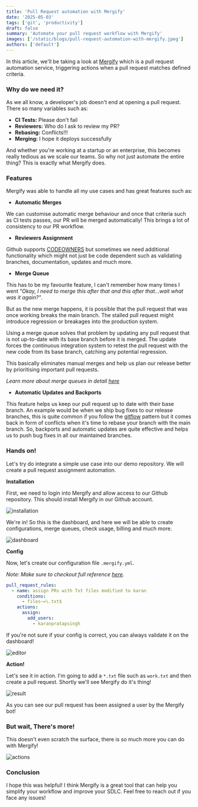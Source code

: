```yaml
---
title: 'Pull Request automation with Mergify'
date: '2025-05-03'
tags: ['git', 'productivity']
draft: false
summary: 'Automate your pull request workflow with Mergify'
images: ['/static/blogs/pull-request-automation-with-mergify.jpeg']
authors: ['default']
---
```


In this article, we'll be taking a look at [Mergify](https://mergify.com/?utm_source=article&utm_medium=dev.to&utm_campaign=Karan) which is a pull request automation service, triggering actions when a pull request matches defined criteria.

### Why do we need it?

As we all know, a developer's job doesn't end at opening a pull request. There so many variables such as:

- **CI Tests:** Please don't fail
- **Reviewers:** Who do I ask to review my PR?
- **Rebasing:** Conflicts!!!
- **Merging:** I hope it deploys successfully

And whether you're working at a startup or an enterprise, this becomes really tedious as we scale our teams. So why not just automate the entire thing? This is exactly what Mergify does.

### Features

Mergify was able to handle all my use cases and has great features such as:

- **Automatic Merges**

We can customise automatic merge behaviour and once that criteria such as CI tests passes, our PR will be merged automatically! This brings a lot of consistency to our PR workflow.

- **Reviewers Assignment**

Github supports [CODEOWNERS](https://docs.github.com/en/repositories/managing-your-repositorys-settings-and-features/customizing-your-repository/about-code-owners) but sometimes we need additional functionality which might not just be code dependent such as validating branches, documentation, updates and much more.

- **Merge Queue**

This has to be my favourite feature, I can't remember how many times I went _"Okay, I need to merge this after that and this after that...wait what was it again?"_.

But as the new merge happens, it is possible that the pull request that was once working breaks the main branch. The stalled pull request might introduce regression or breakages into the production system.

Using a merge queue solves that problem by updating any pull request that is not up-to-date with its base branch before it is merged. The update forces the continuous integration system to retest the pull request with the new code from its base branch, catching any potential regression.

This basically eliminates manual merges and help us plan our release better by prioritising important pull requests.

_Learn more about merge queues in detail [here](https://blog.mergify.com/what-is-a-merge-queue/?utm_source=article&utm_medium=dev.to&utm_campaign=Karan)_

- **Automatic Updates and Backports**

This feature helps us keep our pull request up to date with their base branch. An example would be when we ship bug fixes to our release branches, this is quite common if you follow the [gitflow](https://www.atlassian.com/git/tutorials/comparing-workflows/gitflow-workflow) pattern but it comes back in form of conflicts when it's time to rebase your branch with the main branch. So, backports and automatic updates are quite effective and helps us to push bug fixes in all our maintained branches.

### Hands on!

Let's try do integrate a simple use case into our demo repository. We will create a pull request assignment automation.

**Installation**

First, we need to login into Mergify and allow access to our Github repository. This should install Mergify in our Github account.

![installation](https://dev-to-uploads.s3.amazonaws.com/uploads/articles/mj8b8r60vteo2mtvhrwi.png)

We're in! So this is the dashboard, and here we will be able to create configurations, merge queues, check usage, billing and much more.

![dashboard](https://dev-to-uploads.s3.amazonaws.com/uploads/articles/w4urv6jikp4b7l0r07lp.png)

**Config**

Now, let's create our configuration file `.mergify.yml`.

_Note: Make sure to checkout full reference [here](https://docs.mergify.com/configuration/?utm_source=article&utm_medium=dev.to&utm_campaign=Karan)._

```yaml
pull_request_rules:
  - name: assign PRs with Txt files modified to karan
    conditions:
      - files~=\.txt$
    actions:
      assign:
        add_users:
          - karanpratapsingh
```

If you're not sure if your config is correct, you can always validate it on the dashboard!

![editor](https://dev-to-uploads.s3.amazonaws.com/uploads/articles/lh9cljdsb1vha6s4j8ky.png)

**Action!**

Let's see it in action. I'm going to add a `*.txt` file such as `work.txt` and then create a pull request. Shortly we'll see Mergify do it's thing!

![result](https://dev-to-uploads.s3.amazonaws.com/uploads/articles/fkkcfm8tz4zf4np2grt9.png)

As you can see our pull request has been assigned a user by the Mergify bot!

### But wait, There's more!

This doesn't even scratch the surface, there is so much more you can do with Mergify!

![actions](https://dev-to-uploads.s3.amazonaws.com/uploads/articles/jiux4arvq4xvmqqy8gsl.png)

### Conclusion

I hope this was helpful! I think Mergify is a great tool that can help you simplify your workflow and improve your SDLC. Feel free to reach out if you face any issues!
